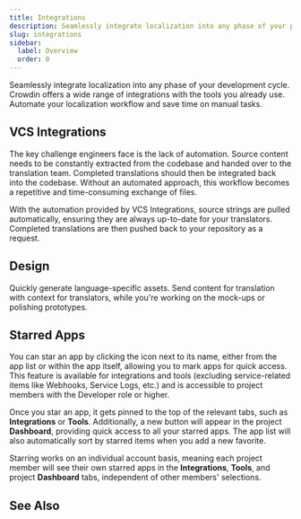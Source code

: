 ```yaml
---
title: Integrations
description: Seamlessly integrate localization into any phase of your product
slug: integrations
sidebar:
  label: Overview
  order: 0
---
```



Seamlessly integrate localization into any phase of your development cycle. Crowdin offers a wide range of integrations with the tools you already use. Automate your localization workflow and save time on manual tasks.

<LinkCard
  title="Crowdin Store"
  description="Explore 600+ integrations to streamline your localization process."
  href="https://store.crowdin.com/"
  target="_blank"
/>

## VCS Integrations

The key challenge engineers face is the lack of automation. Source content needs to be constantly extracted from the codebase and handed over to the translation team. Completed translations should then be integrated back into the codebase. Without an automated approach, this workflow becomes a repetitive and time-consuming exchange of files.

With the automation provided by VCS Integrations, source strings are pulled automatically, ensuring they are always up-to-date for your translators. Completed translations are then pushed back to your repository as a request.

<CardGrid>
  <LinkCard
    title="GitHub"
    href="/github-integration/"
  />
  <LinkCard
    title="GitLab"
    href="/gitlab-integration/"
  />
  <LinkCard
    title="Bitbucket"
    href="/bitbucket-integration/"
  />
  <LinkCard
    title="Azure Repos"
    href="/azure-repos-integration/"
  />
</CardGrid>

## Design

Quickly generate language-specific assets. Send content for translation with context for translators, while you're working on the mock-ups or polishing prototypes.

<CardGrid>
  <LinkCard
    title="Figma"
    href="/figma-plugin/"
  />
  <LinkCard
    title="Sketch"
    href="/sketch-plugin/"
  />
  <LinkCard
    title="Adobe XD"
    href="/adobe-xd-plugin/"
  />
  <LinkCard
    title="More"
    href="https://store.crowdin.com/categories/design"
    target="_blank"
  />
</CardGrid>

## Starred Apps

You can star an app by clicking the <Icon name="mdi:star-outline" class="inline-icon" /> icon next to its name, either from the app list or within the app itself, allowing you to mark apps for quick access. This feature is available for integrations and tools (excluding service-related items like Webhooks, Service Logs, etc.) and is accessible to project members with the Developer role or higher.

Once you star an app, it gets pinned to the top of the relevant tabs, such as **Integrations** or **Tools**. Additionally, a new button will appear in the project **Dashboard**, providing quick access to all your starred apps. The app list will also automatically sort by starred items when you add a new favorite.

Starring works on an individual account basis, meaning each project member will see their own starred apps in the **Integrations**, **Tools**, and project **Dashboard** tabs, independent of other members' selections.

## See Also

<CardGrid>
  <LinkCard
    title="Content Delivery"
    href="/content-delivery/"
  />
  <LinkCard
    title="Jira"
    href="/jira-integration/"
  />
  <LinkCard
    title="Google Play"
    href="/google-play-integration/"
  />
  <LinkCard
    title="Slack"
    href="/account-notifications/#slack-integration"
  />
</CardGrid>
